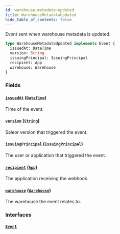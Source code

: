 ```yaml
---
id: warehouse-metadata-updated
title: WarehouseMetadataUpdated
hide_table_of_contents: false
---
```


Event sent when warehouse metadata is updated.

```graphql
type WarehouseMetadataUpdated implements Event {
  issuedAt: DateTime
  version: String
  issuingPrincipal: IssuingPrincipal
  recipient: App
  warehouse: Warehouse
}
```

### Fields

#### [`issuedAt`](#) ([`DateTime`](../../../developer/api-reference/scalars/date-time))

Time of the event.

#### [`version`](#) ([`String`](../../../developer/api-reference/scalars/string))

Saleor version that triggered the event.

#### [`issuingPrincipal`](#) ([`IssuingPrincipal`](../../../developer/api-reference/unions/issuing-principal))

The user or application that triggered the event.

#### [`recipient`](#) ([`App`](../../../developer/api-reference/objects/app))

The application receiving the webhook.

#### [`warehouse`](#) ([`Warehouse`](../../../developer/api-reference/objects/warehouse))

The warehouse the event relates to.

### Interfaces

#### [`Event`](../../../developer/api-reference/interfaces/event)
